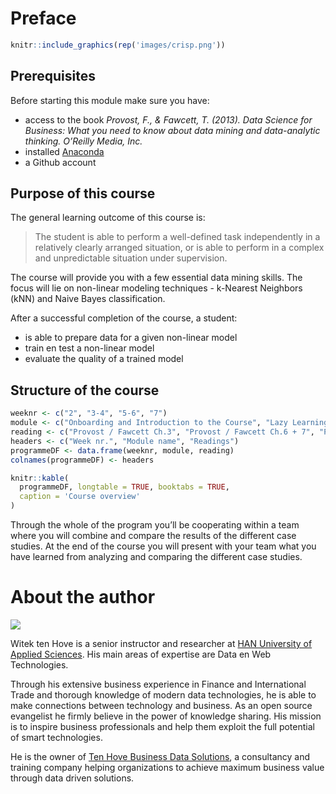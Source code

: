 # Preface {-}

```r
knitr::include_graphics(rep('images/crisp.png'))
```
## Prerequisites {-}

Before starting this module make sure you have:

* access to the book *Provost, F., & Fawcett, T. (2013). Data Science for Business: What you need to know about data mining and data-analytic thinking. O'Reilly Media, Inc.*
* installed [Anaconda](https://www.anaconda.com/)
* a Github account

## Purpose of this course {-}

The general learning outcome of this course is:

> The student is able to perform a well-defined task independently in a relatively clearly arranged situation, or is able to perform in a complex and unpredictable situation under supervision.

The course will provide you with a few essential data mining skills. The focus will lie on non-linear modeling techniques - k-Nearest Neighbors (kNN) and Naive Bayes classification.

After a successful completion of the course, a student:

* is able to prepare data for a given non-linear model
* train en test a non-linear model
* evaluate the quality of a trained model

## Structure of the course {-}

```r
weeknr <- c("2", "3-4", "5-6", "7")
module <- c("Onboarding and Introduction to the Course", "Lazy Learning with kNN", "Probabilistic Kearning with Naive Bayes classification", "Project Application")
reading <- c("Provost / Fawcett Ch.3", "Provost / Fawcett Ch.6 + 7", "Provost / Fawcett Ch.9", "")
headers <- c("Week nr.", "Module name", "Readings")
programmeDF <- data.frame(weeknr, module, reading)
colnames(programmeDF) <- headers

knitr::kable(
  programmeDF, longtable = TRUE, booktabs = TRUE,
  caption = 'Course overview'
)
```

Through the whole of the program you'll be cooperating within a team where you will combine and compare the results of the different case studies. At the end of the course you will present with your team what you have learned from analyzing and comparing the different case studies.

# About the author {-}

![](images/me.png)

Witek ten Hove is a senior instructor and researcher at [HAN University of Applied Sciences](https://hanuniversity.com/en/). His main areas of expertise are Data en Web Technologies.

Through his extensive business experience in Finance and International Trade and thorough knowledge of modern data technologies, he is able to make connections between technology and business. As an open source evangelist he firmly believe in the power of knowledge sharing. His mission is to inspire business professionals and help them exploit the full potential of smart technologies.

He is the owner of [Ten Hove Business Data Solutions](http://www.businessdatasolutions.nl/), a consultancy and training company helping organizations to achieve maximum business value through data driven solutions.





